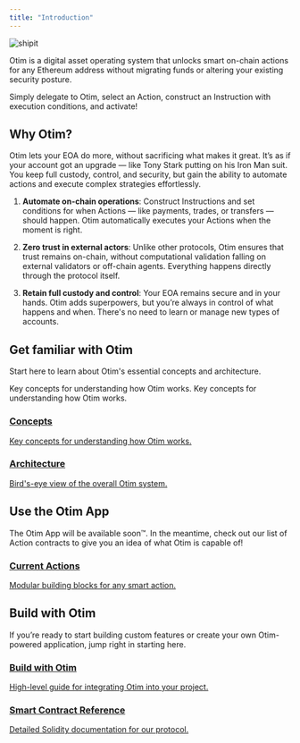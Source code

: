```yaml
---
title: "Introduction"
---
```


![shipit](/images/shipit-sneaking-otim-green.png)

Otim is a digital asset operating system that unlocks smart on-chain actions for any Ethereum address without migrating funds or altering your existing security posture.

Simply delegate to Otim, select an Action, construct an Instruction with execution conditions, and activate!

## Why Otim?

Otim lets your EOA do more, without sacrificing what makes it great. It’s as if your account got an upgrade — like Tony Stark putting on his Iron Man suit. You keep full custody, control, and security, but gain the ability to automate actions and execute complex strategies effortlessly.

1. **Automate on-chain operations**: Construct Instructions and set conditions for when Actions — like payments, trades, or transfers — should happen. Otim automatically executes your Actions when the moment is right.

2. **Zero trust in external actors**: Unlike other protocols, Otim ensures that trust remains on-chain, without computational validation falling on external validators or off-chain agents. Everything happens directly through the protocol itself.

3. **Retain full custody and control**: Your EOA remains secure and in your hands. Otim adds superpowers, but you’re always in control of what happens and when. There's no need to learn or manage new types of accounts.

## Get familiar with Otim

Start here to learn about Otim's essential concepts and architecture.

<CardGroup cols={2}>
  <Card title="Concepts" icon="scroll">
    Key concepts for understanding how Otim works.
  </Card>

  <Card title="Card" icon="sparkles" />
</CardGroup>

<Card title="Concepts" icon="bolt" color="BAFF26">
  Key concepts for understanding how Otim works.
</Card>

<div class="grid-container">
  <a class="grid-item" href="/concepts/delegation">
    <h3>Concepts</h3>
    <p>Key concepts for understanding how Otim works.</p>
  </a>

  <a class="grid-item" href="/developers/system-architecture">
    <h3>Architecture</h3>
    <p>Bird's-eye view of the overall Otim system.</p>
  </a>
</div>

## Use the Otim App

The Otim App will be available soon™️. In the meantime, check out our list of Action contracts to give you an idea of what Otim is capable of!

<div class="grid-container">
  <a class="grid-item" href="/developers/system-architecture/protocol/action-contracts/current-actions">
    <h3>Current Actions</h3>
    <p>Modular building blocks for any smart action.</p>
  </a>
</div>

## Build with Otim

If you’re ready to start building custom features or create your own Otim-powered application, jump right in starting here.

<div class="grid-container">
  <a class="grid-item" href="/developers/guides">
    <h3>Build with Otim</h3>
    <p>High-level guide for integrating Otim into your project.</p>
  </a>

  <a class="grid-item" href="/developers/smart-contract-reference">
    <h3>Smart Contract Reference</h3>
    <p>Detailed Solidity documentation for our protocol.</p>
  </a>
</div>
